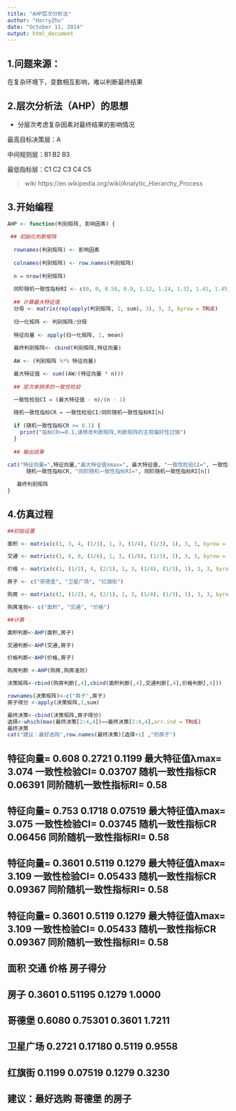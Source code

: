 ```yaml
---
title: "AHP层次分析法"
author: "HarryZhu"
date: "October 11, 2014"
output: html_document
---
```


## 1.问题来源： 

在复杂环境下，变数相互影响，难以判断最终结果

## 2.层次分析法（AHP）的思想

* 分层次考虑复杂因素对最终结果的影响情况

最高目标决策层：A

中间规则层：B1 B2 B3

最低指标层：C1 C2 C3 C4 C5

> wiki https://en.wikipedia.org/wiki/Analytic_Hierarchy_Process

## 3.开始编程

```r

AHP <- function(判别矩阵, 影响因素) {
  
 ## 初始化判断矩阵  
  
  rownames(判别矩阵) <- 影响因素
  
  colnames(判别矩阵) <- row.names(判别矩阵)
  
  n = nrow(判别矩阵)
  
  同阶随机一致性指标RI <- c(0, 0, 0.58, 0.9, 1.12, 1.24, 1.32, 1.41, 1.45, 1.49, 1.52, 1.54, 1.56, 1.58, 1.59)
  
  ## 计算最大特征值  
  分母 <- matrix(rep(apply(判别矩阵, 2, sum), 3), 3, 3, byrow = TRUE)
  
  归一化矩阵 <- 判别矩阵/分母
  
  特征向量 <- apply(归一化矩阵, 1, mean)
  
  最终判别矩阵<- cbind(判别矩阵,特征向量)
  
  AW <- (判别矩阵 %*% 特征向量)

  最大特征值 <- sum((AW/(特征向量 * n)))
  
  ## 层次单排序的一致性检验
  
  一致性检验CI = (最大特征值 - n)/(n - 1)

  随机一致性指标CR = 一致性检验CI/同阶随机一致性指标RI[n]
  
  if (随机一致性指标CR >= 0.1) {
    print("指标CR>=0.1,请修改判断矩阵,判断矩阵的主观偏好性过强")
  }
  
  ## 输出结果
  
cat("特征向量=",特征向量,"最大特征值λmax=", 最大特征值, "一致性检验CI=", 一致性检验CI, "随机一致性指标CR", 
      随机一致性指标CR, "同阶随机一致性指标RI=", 同阶随机一致性指标RI[n])

   最终判别矩阵
}
```

## 4.仿真过程

```r
##初始设置

面积 <- matrix(c(1, 3, 4, (1/3), 1, 3, (1/4), (1/3), 1), 3, 3, byrow = TRUE)

交通 <- matrix(c(1, 6, 8, (1/6), 1, 3, (1/8), (1/3), 1), 3, 3, byrow = TRUE)

价格 <- matrix(c(1, (1/2), 4, (2/1), 1, 3, (1/4), (1/3), 1), 3, 3, byrow = TRUE)

房子 <- c("哥德堡", "卫星广场", "红旗街")

购房 <- matrix(c(1, (1/2), 4, (2/1), 1, 3, (1/4), (1/3), 1), 3, 3, byrow = TRUE)

购房准则<- c("面积", "交通", "价格")
```

```r
##计算

面积判断<-AHP(面积,房子)

交通判断<-AHP(交通,房子)

价格判断<-AHP(价格,房子)

购房判断 <-AHP(购房,购房准则)

决策矩阵<-rbind(购房判断[,4],cbind(面积判断[,4],交通判断[,4],价格判断[,4]))

rownames(决策矩阵)<-c("房子",房子)
房子得分 <-apply(决策矩阵,1,sum)
```

```r
最终决策<-cbind(决策矩阵,房子得分)
选择<-which(max(最终决策[2:4,4])==最终决策[2:4,4],arr.ind = TRUE)
最终决策
cat("建议：最好选购",row.names(最终决策)[选择+1] ,"的房子")
```
## 特征向量= 0.608 0.2721 0.1199 最大特征值λmax= 3.074 一致性检验CI= 0.03707 随机一致性指标CR 0.06391 同阶随机一致性指标RI= 0.58
## 特征向量= 0.753 0.1718 0.07519 最大特征值λmax= 3.075 一致性检验CI= 0.03745 随机一致性指标CR 0.06456 同阶随机一致性指标RI= 0.58
## 特征向量= 0.3601 0.5119 0.1279 最大特征值λmax= 3.109 一致性检验CI= 0.05433 随机一致性指标CR 0.09367 同阶随机一致性指标RI= 0.58
## 特征向量= 0.3601 0.5119 0.1279 最大特征值λmax= 3.109 一致性检验CI= 0.05433 随机一致性指标CR 0.09367 同阶随机一致性指标RI= 0.58
##            面积    交通   价格 房子得分
## 房子     0.3601 0.51195 0.1279   1.0000
## 哥德堡   0.6080 0.75301 0.3601   1.7211
## 卫星广场 0.2721 0.17180 0.5119   0.9558
## 红旗街   0.1199 0.07519 0.1279   0.3230
## 建议：最好选购 哥德堡 的房子

